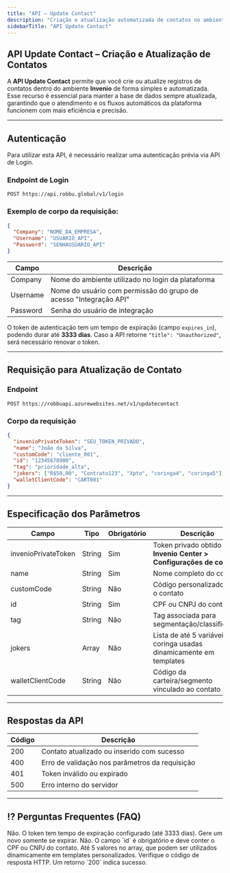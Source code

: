 ```yaml
---
title: "API – Update Contact"
description: "Criação e atualização automatizada de contatos no ambiente Invenio via integração."
sidebarTitle: "API Update Contact"
---
```


##  API Update Contact – Criação e Atualização de Contatos

A **API Update Contact** permite que você crie ou atualize registros de contatos dentro do ambiente **Invenio** de forma simples e automatizada. Esse recurso é essencial para manter a base de dados sempre atualizada, garantindo que o atendimento e os fluxos automáticos da plataforma funcionem com mais eficiência e precisão.

---

##  Autenticação

Para utilizar esta API, é necessário realizar uma autenticação prévia via API de Login.

### Endpoint de Login
```http
POST https://api.robbu.global/v1/login
```

### Exemplo de corpo da requisição:
```json
{
  "Company": "NOME_DA_EMPRESA",
  "Username": "USUARIO_API",
  "Password": "SENHAUSUARIO_API"
}
```

| Campo     | Descrição                                                                 |
|-----------|---------------------------------------------------------------------------|
| Company   | Nome do ambiente utilizado no login da plataforma                        |
| Username  | Nome do usuário com permissão do grupo de acesso "Integração API"        |
| Password  | Senha do usuário de integração                                           |

 O token de autenticação tem um tempo de expiração (campo `expires_in`), podendo durar até **3333 dias**. Caso a API retorne `"title": "Unauthorized"`, será necessário renovar o token.


---

##  Requisição para Atualização de Contato

### Endpoint

```http
POST https://robbuapi.azurewebsites.net/v1/updatecontact
```

### Corpo da requisição
```json
{
  "invenioPrivateToken": "SEU_TOKEN_PRIVADO",
  "name": "João da Silva",
  "customCode": "cliente_001",
  "id": "12345678900",
  "tag": "prioridade_alta",
  "jokers": ["R$50,00", "Contrato123", "Xpto", "coringa4", "coringa5"],
  "walletClientCode": "CART001"
}
```


---

##  Especificação dos Parâmetros

| Campo              | Tipo     | Obrigatório | Descrição                                                                 |
|--------------------|----------|-------------|---------------------------------------------------------------------------|
| invenioPrivateToken| String   | Sim         | Token privado obtido em **Invenio Center > Configurações de conta**      |
| name               | String   | Sim         | Nome completo do contato                                                 |
| customCode         | String   | Não         | Código personalizado para o contato                                      |
| id                 | String   | Sim         | CPF ou CNPJ do contato                                                   |
| tag                | String   | Não         | Tag associada para segmentação/classificação                             |
| jokers             | Array    | Não         | Lista de até 5 variáveis coringa usadas dinamicamente em templates       |
| walletClientCode   | String   | Não         | Código da carteira/segmento vinculado ao contato                         |

---

##  Respostas da API

| Código | Descrição                                      |
|--------|-------------------------------------------------|
| 200    | Contato atualizado ou inserido com sucesso     |
| 400    | Erro de validação nos parâmetros da requisição |
| 401    | Token inválido ou expirado                     |
| 500    | Erro interno do servidor                       |

---

## ⁉️ Perguntas Frequentes (FAQ)

<AccordionGroup title="Dúvidas Frequentes">

<Accordion title="É necessário gerar um novo token a cada requisição?">
Não. O token tem tempo de expiração configurado (até 3333 dias). Gere um novo somente se expirar.
</Accordion>

<Accordion title="Posso atualizar um contato sem CPF ou CNPJ?">
Não. O campo `id` é obrigatório e deve conter o CPF ou CNPJ do contato.
</Accordion>

<Accordion title="Quantas variáveis 'jokers' posso enviar?">
Até 5 valores no array, que podem ser utilizados dinamicamente em templates personalizados.
</Accordion>

<Accordion title="Como saber se o contato foi atualizado corretamente?">
Verifique o código de resposta HTTP. Um retorno `200` indica sucesso.
</Accordion>

</AccordionGroup>


